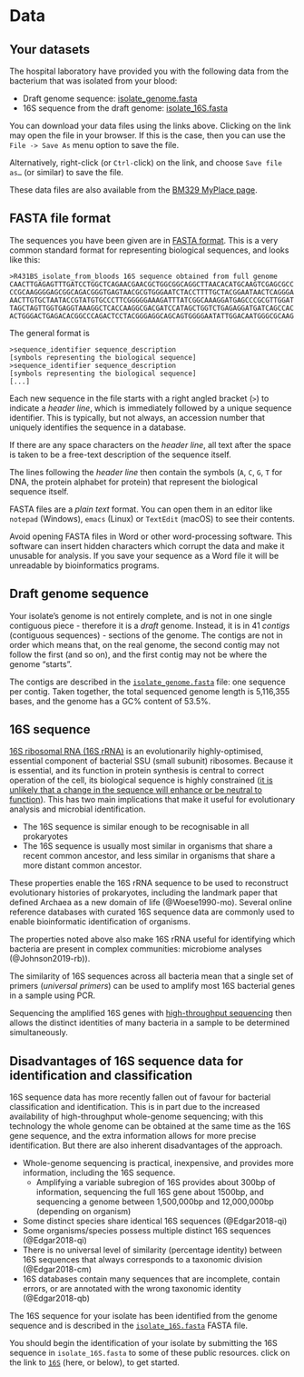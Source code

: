# Data

## Your datasets

The hospital laboratory have provided you with the following data from the bacterium that was isolated from your blood:

- Draft genome sequence: [isolate_genome.fasta](assets/data/isolate_genome.fasta)
- 16S sequence from the draft genome: [isolate_16S.fasta](assets/data/isolate_16S.fasta)

::: { .callout-tip title="Downloading data files"}
You can download your data files using the links above. Clicking on the link may open the file in your browser. If this is the case, then you can use the `File -> Save As` menu option to save the file.

Alternatively, right-click (or `Ctrl-`click) on the link, and choose `Save file as…` (or similar) to save the file.

These data files are also available from the [BM329 MyPlace page](https://classes.myplace.strath.ac.uk/course/view.php?id=21635).
:::

::: { .callout-note collapse="true"}
## FASTA file format

The sequences you have been given are in [FASTA format](https://www.ncbi.nlm.nih.gov/genbank/fastaformat/). This is a very common standard format for representing biological sequences, and looks like this:

```text
>R431BS_isolate_from_bloods 16S sequence obtained from full genome
CAACTTGAGAGTTTGATCCTGGCTCAGAACGAACGCTGGCGGCAGGCTTAACACATGCAAGTCGAGCGCC
CCGCAAGGGGAGCGGCAGACGGGTGAGTAACGCGTGGGAATCTACCTTTTGCTACGGAATAACTCAGGGA
AACTTGTGCTAATACCGTATGTGCCCTTCGGGGGAAAGATTTATCGGCAAAGGATGAGCCCGCGTTGGAT
TAGCTAGTTGGTGAGGTAAAGGCTCACCAAGGCGACGATCCATAGCTGGTCTGAGAGGATGATCAGCCAC
ACTGGGACTGAGACACGGCCCAGACTCCTACGGGAGGCAGCAGTGGGGAATATTGGACAATGGGCGCAAG
```

The general format is

```text
>sequence_identifier sequence_description
[symbols representing the biological sequence]
>sequence_identifier sequence_description
[symbols representing the biological sequence]
[...]
```

Each new sequence in the file starts with a right angled bracket (`>`) to indicate a _header line_, which is immediately followed by a unique sequence identifier. This is typically, but not always, an accession number that uniquely identifies the sequence in a database.

If there are any space characters on the _header line_, all text after the space is taken to be a free-text description of the sequence itself.

The lines following the _header line_ then contain the symbols (`A`, `C`, `G`, `T` for DNA, the protein alphabet for protein) that represent the biological sequence itself.
:::

::: { .callout-tip }
FASTA files are a _plain text_ format. You can open them in an editor like `notepad` (Windows), `emacs` (Linux) or `TextEdit` (macOS) to see their contents.
:::

::: { .callout-warning }
Avoid opening FASTA files in Word or other word-processing software. This software can insert hidden characters which corrupt the data and make it unusable for analysis. If you save your sequence as a Word file it will be unreadable by bioinformatics programs.
:::

## Draft genome sequence

Your isolate's genome is not entirely complete, and is not in one single contiguous piece - therefore it is a _draft_ genome. Instead, it is in 41 _contigs_ (contiguous sequences) - sections of the genome. The contigs are not in order which means that, on the real genome, the second contig may not follow the first (and so on), and the first contig may not be where the genome "starts".

The contigs are described in the [`isolate_genome.fasta`](assets/data/isolate_genome.fasta) file: one sequence per contig. Taken together, the total sequenced genome length is 5,116,355 bases, and the genome has a GC% content of 53.5%.

## 16S sequence

[16S ribosomal RNA (16S rRNA)](https://en.wikipedia.org/wiki/16S_ribosomal_RNA) is an evolutionarily highly-optimised, essential component of bacterial SSU (small subunit) ribosomes. Because it is essential, and its function in protein synthesis is central to correct operation of the cell, its biological sequence is highly constrained ([it is unlikely that a change in the sequence will enhance or be neutral to function](https://en.wikipedia.org/wiki/Negative_selection_(natural_selection))). This has two main implications that make it useful for evolutionary analysis and microbial identification.

- The 16S sequence is similar enough to be recognisable in all prokaryotes
- The 16S sequence is usually most similar in organisms that share a recent common ancestor, and less similar in organisms that share a more distant common ancestor.

These properties enable the 16S rRNA sequence to be used to reconstruct evolutionary histories of prokaryotes, including the landmark paper that defined Archaea as a new domain of life (@Woese1990-mo). Several online reference databases with curated 16S sequence data are commonly used to enable bioinformatic identification of organisms.

::: { .callout-note }
The properties noted above also make 16S rRNA useful for identifying which bacteria are present in complex communities: microbiome analyses (@Johnson2019-rb)).

The similarity of 16S sequences across all bacteria mean that a single set of primers (_universal primers_) can be used to amplify most 16S bacterial genes in a sample using PCR.

Sequencing the amplified 16S genes with [high-throughput sequencing](https://www.illumina.com/areas-of-interest/microbiology/microbial-sequencing-methods/16s-rrna-sequencing.html) then allows the distinct identities of many bacteria in a sample to be determined simultaneously.
:::

::: { .callout-warning collapse="true"}
## Disadvantages of 16S sequence data for identification and classification

16S sequence data has more recently fallen out of favour for bacterial classification and identification. This is in part due to the increased availability of high-throughput whole-genome sequencing; with this technology the whole genome can be obtained at the same time as the 16S gene sequence, and the extra information allows for more precise identification. But there are also inherent disadvantages of the approach.

- Whole-genome sequencing is practical, inexpensive, and provides more information, including the 16S sequence.
  - Amplifying a variable subregion of 16S provides about 300bp of information, sequencing the full 16S gene about 1500bp, and sequencing a genome between 1,500,000bp and 12,000,000bp (depending on organism)
- Some distinct species share identical 16S sequences (@Edgar2018-qi)
- Some organisms/species possess multiple distinct 16S sequences (@Edgar2018-qi)
- There is no universal level of similarity (percentage identity) between 16S sequences that always corresponds to a taxonomic division (@Edgar2018-cm)
- 16S databases contain many sequences that are incomplete, contain errors, or are annotated with the wrong taxonomic identity (@Edgar2018-qb)
:::

The 16S sequence for your isolate has been identified from the genome sequence and is described in the [`isolate_16S.fasta`](assets/data/isolate_16S.fasta) FASTA file.

::: { .callout-tip title="Begin your identification"}
You should begin the identification of your isolate by submitting the 16S sequence in `isolate_16S.fasta` to some of these public resources. click on the link to [`16S`](16s.qmd) (here, or below), to get started.
:::